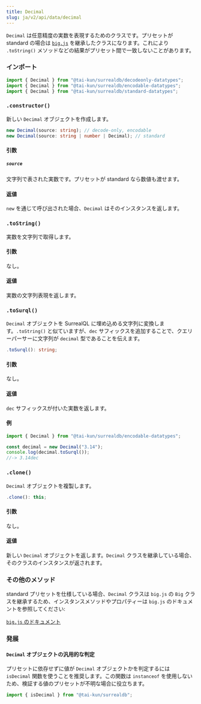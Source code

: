 ```yaml
---
title: Decimal
slug: ja/v2/api/data/decimal
---
```



`Decimal` は任意精度の実数を表現するためのクラスです。プリセットが standard の場合は [`big.js`](https://github.com/MikeMcl/big.js) を継承したクラスになります。これにより `.toString()` メソッドなどの結果がプリセット間で一致しないことがあります。

### インポート

```ts
import { Decimal } from "@tai-kun/surrealdb/decodeonly-datatypes";
import { Decimal } from "@tai-kun/surrealdb/encodable-datatypes";
import { Decimal } from "@tai-kun/surrealdb/standard-datatypes";
```

### `.constructor()`

新しい `Decimal` オブジェクトを作成します。

```ts
new Decimal(source: string); // decode-only, encodable
new Decimal(source: string | number | Decimal); // standard
```

#### 引数

##### `source`

文字列で表された実数です。プリセットが standard なら数値も渡せます。

#### 返値

`new` を通じて呼び出された場合、`Decimal` はそのインスタンスを返します。

### `.toString()` <Badge variant="instance" /><Badge variant="method" /><Badge variant="decodeonly" />

実数を文字列で取得します。

#### 引数

なし。

#### 返値

実数の文字列表現を返します。

### `.toSurql()` <Badge variant="instance" /><Badge variant="method" /><Badge variant="encodable" />

`Decimal` オブジェクトを SurrealQL に埋め込める文字列に変換します。`.toString()` と似ていますが、`dec` サフィックスを追加することで、クエリーパーサーに文字列が `decimal` 型であることを伝えます。

```ts
.toSurql(): string;
```

#### 引数

なし。

#### 返値

`dec` サフィックスが付いた実数を返します。

#### 例

```ts
import { Decimal } from "@tai-kun/surrealdb/encodable-datatypes";

const decimal = new Decimal("3.14");
console.log(decimal.toSurql());
//-> 3.14dec
```

### `.clone()` <Badge variant="instance" /><Badge variant="method" /><Badge variant="standard" />

`Decimal` オブジェクトを複製します。

```ts
.clone(): this;
```

#### 引数

なし。

#### 返値

新しい `Decimal` オブジェクトを返します。`Decimal` クラスを継承している場合、そのクラスのインスタンスが返されます。

### その他のメソッド

standard プリセットを仕様している場合、`Decimal` クラスは `big.js` の `Big` クラスを継承するため、インスタンスメソッドやプロパティーは `big.js` のドキュメントを参照してください:

[`big.js` のドキュメント](https://mikemcl.github.io/big.js/#prototype-methods)

### 発展

#### `Decimal` オブジェクトの汎用的な判定

プリセットに依存せずに値が `Decimal` オブジェクトかを判定するには `isDecimal` 関数を使うことを推奨します。この関数は `instanceof` を使用しないため、検証する値のプリセットが不明な場合に役立ちます。

```ts
import { isDecimal } from "@tai-kun/surrealdb";
```
